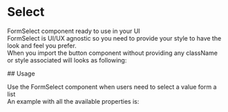 
<Meta title="DCXLibrary/Form/Select/Documentation" />

# Select

FormSelect component ready to use in your UI  
FormSelect is UI/UX agnostic so you need to provide your style to have the look and feel you prefer.  
When you import the button component without providing any className or style associated will looks as following:

<Canvas of={FormSelectStories.Unstyled} />
## Usage

Use the FormSelect component when users need to select a value form a list  
An example with all the available properties is:

```js
  <FormSelect
    nullOption="Select..."
    containerProps={containerProps}
    disabled={false}
    selectProps={{}}
    className="select classes"
    containerErrorClassName="containerErrorClassName"
    containerFilledClassName="containerFilledClassName"
    variant="floating"
    style={{
      fontSize: '10px'
    }}
    options={[
      { label: 'option1', value: 'value1' },
      { label: 'option2', value: 'value2' },
    ]}
    optionGroups={[
      {
        label: 'group 1',
        displayCount: true,
        options: [
          { label: 'option 1', value: 'group 1 option 1' },
          { label: 'option 2', value: 'group 1 option 2' },
          { label: 'option 3', value: 'group 1 option 3' },
          { label: 'option 4', value: 'group 1 option 4' },
          { label: 'option 5', value: 'group 1 option 5' },
          {
            label: 'option 6',
            value: 'group 1 option 6',
            disabled: true,
          },
        ],
      },
      {
        label: 'group 2',
        displayCount: true,
        options: [
          { label: 'option 1', value: 'group 2 option 1' },
          { label: 'option 2', value: 'group 2 option 2' },
          { label: 'option 3', value: 'group 2 option 3' },
        ],
      },
      {
        label: 'group 3',
        displayCount: true,
        options: [
          { label: 'option 1', value: 'group 3 option 1' },
          { label: 'option 2', value: 'group 3 option 2' },
          { label: 'option 3', value: 'group 3 option 3' },
          { label: 'option 4', value: 'group 3 option 4' },
          { label: 'option 5', value: 'group 3 option 5' },
          {
            label: 'option 6',
            value: 'group 3 option 6',
            disabled: true,
          },
        ],
      },
      {
        label: 'group 4',
        displayCount: true,
        options: [
          { label: 'option 1', value: 'group 4 option 1' },
          { label: 'option 2', value: 'group 4 option 2' },
          { label: 'option 3', value: 'group 4 option 3' },
          {
            label: 'option 4',
            value: 'group 4 option 4',
            disabled: true,
          },
        ],
      },
      {
        label: 'group 5',
        displayCount: true,
        options: [
          { label: 'option 1', value: 'group 4 option 1' },
          { label: 'option 2', value: 'group 4 option 2' },
          { label: 'option 3', value: 'group 4 option 3' },
          { label: 'option 4', value: 'group 4 option 4' },
          { label: 'option 4', value: 'group 4 option 4' },
        ],
      },
    ]}
    onChange={handleChange}
    name="select-name"
    id="select-id"
    value="select-value"
    optionProps={{
      className: "select options classes"
    }}
    ariaLabel="select aria label"
    label="select label"
    labelProps={{
      className: "label classes"
    }}
    hint={{
      text: "hint text",
      className: "hint classes",
      id: "hint id"
    }}
    error={{
      text: "error text",
      className: "error classes",
      id: "error id"
      visuallyHiddenText: {
        text: "visually hidden text",
        className: "visually hidden classes"
      }
    }}
    defaultValue="option1"
    tabIndex={0}
  />
```

<ArgTypes of={FormSelectStories} />
